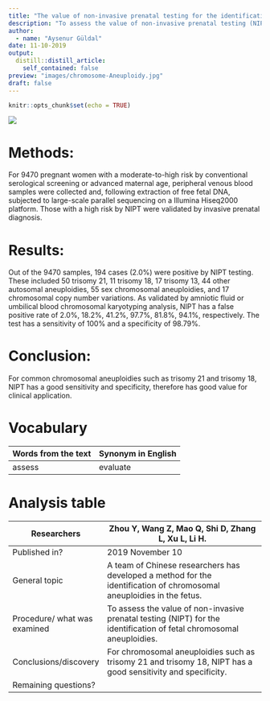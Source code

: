 ```yaml
---
title: "The value of non-invasive prenatal testing for the identification of fetal chromosome aneuploidies"
description: "To assess the value of non-invasive prenatal testing (NIPT) for the identification of fetal chromosomal aneuploidies."
author:
  - name: "Aysenur Güldal"
date: 11-10-2019
output:
  distill::distill_article:
    self_contained: false
preview: "images/chromosome-Aneuploidy.jpg"
draft: false
---
```


```r
knitr::opts_chunk$set(echo = TRUE)
```

![](images/chromosome-Aneuploidy.jpg)


# Methods:
For 9470 pregnant women with a moderate-to-high risk by conventional serological screening or advanced maternal age, peripheral venous blood samples were collected and, following extraction of free fetal DNA, subjected to large-scale parallel sequencing on a Illumina Hiseq2000 platform. Those with a high risk by NIPT were validated by invasive prenatal diagnosis.

# Results:
Out of the 9470 samples, 194 cases (2.0%) were positive by NIPT testing. These included 50 trisomy 21, 11 trisomy 18, 17 trisomy 13, 44 other autosomal aneuploidies, 55 sex chromosomal aneuploidies, and 17 chromosomal copy number variations. As validated by amniotic fluid or umbilical blood chromosomal karyotyping analysis, NIPT has a false positive rate of 2.0%, 18.2%, 41.2%, 97.7%, 81.8%, 94.1%, respectively. The test has a sensitivity of 100% and a specificity of 98.79%.

# Conclusion:
For common chromosomal aneuploidies such as trisomy 21 and trisomy 18, NIPT has a good sensitivity and specificity, therefore has good value for clinical application.

# Vocabulary 

| Words from the text | Synonym in English |
| ------------------- | ------------------ |
| assess              | evaluate           |

# Analysis table

| Researchers                  | Zhou Y, Wang Z, Mao Q, Shi D, Zhang L, Xu L, Li H.                                                                    |
| ---------------------------- | --------------------------------------------------------------------------------------------------------------------- |
| Published in?                | 2019 November 10                                                                                                      |
| General topic                | A team of Chinese researchers has developed a method for the identification of chromosomal aneuploidies in the fetus. |
| Procedure/ what was examined | To assess the value of non-invasive prenatal testing (NIPT) for the identification of fetal chromosomal aneuploidies. |
| Conclusions/discovery        | For chromosomal aneuploidies such as trisomy 21 and trisomy 18, NIPT has a good sensitivity and specificity.          |
| Remaining questions?         |                                                                                                                       |
